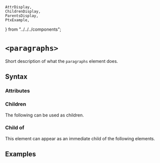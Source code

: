     AttrDisplay,
    ChildrenDisplay,
    ParentsDisplay,
    PtxExample,
} from "../../../components";

# `<paragraphs>`

Short description of what the `paragraphs` element does.

## Syntax

### Attributes

<AttrDisplay name="paragraphs" />

### Children

The following can be used as children.

<ChildrenDisplay name="paragraphs" />

### Child of

This element can appear as an immediate child of the following elements.

<ParentsDisplay name="paragraphs" />

## Examples

    